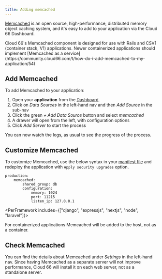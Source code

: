 ```yaml
---
title: Adding memcached
---
```


[Memcached](https://memcached.org/) is an open source, high-performance, distributed memory object caching system, and it's easy to add to your application via the Cloud 66 Dashboard.

<Callout type="warning" title="">
Cloud 66's Memcached component is designed for use with Rails and CSV1 (container stack, V1) applications. Newer containerized applications should implement [Memcached as a service](https://community.cloud66.com/t/how-do-i-add-memcached-to-my-application/54)
</Callout>

## Add Memcached

To add Memcached to your application:

1. Open your **application** from the [Dashboard](https://app.cloud66.com/dashboard).
2. Click on *Data Sources* in the left-hand nav and then *Add Source* in the sub-nav
3. Click the green *+ Add Data Source* button and select *memcached*
4. A drawer will open from the left, with configuration options 
5. Click *Add Server* to start the process

You can now watch the logs, as usual to see the progress of the process.

## Customize Memcached
To customize Memcached, use the below syntax in your [manifest file](/docs/manifest/building-a-manifest-file) and redeploy the application with `Apply security upgrades` option.

```shell
production:
    memcached:
        shared_group: db
        configuration:
            memory: 1024
            port: 11215
            listen_ip: 127.0.0.1
```

<PerFramework includes={["django", "expressjs", "nextjs", "node", "laravel"]}>

<Callout type="warning" title="Added to host, not container">
For containerized applications Memcached will be added to the host, not as a container.
</Callout>
</PerFramework>

## Check Memcached

You can find the details about Memcached under *Settings* in the left-hand nav. Since having Memcached as a separate server will not improve performance, Cloud 66 will install it on each web server, not as a standalone server.